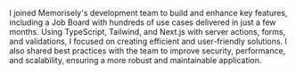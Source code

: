 I joined Memorisely's development team to build and enhance key features, including a Job Board with hundreds of use cases delivered in just a few months. Using TypeScript, Tailwind, and Next.js with server actions, forms, and validations, I focused on creating efficient and user-friendly solutions. I also shared best practices with the team to improve security, performance, and scalability, ensuring a more robust and maintainable application.